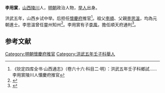 '''李用賔'''，[[山西|山西]][[陵川|陵川]]人，[[明朝|明朝]]政治人物，[[举人|举人]]出身。

洪武五年，山西乡试中举。后担任[[懷慶府|懷慶府]]推官<ref>《钦定四库全书·山西通志》（卷六十六·科目二·明）：洪武五年壬子科鄉試……李用賔陵川人懐慶府推官</ref>。祖父[[李順|李順]]、父親[[李思溫|李思溫]]，均為元朝進士。李思溫曾任靈州知州<ref>{{Cite book|title=晋城市地方志丛书 晋城金石志|last=晋城市地方志丛书编委会编著|first=|publisher=北京：海潮出版社|year=1995.12|isbn=7-80054-761-2|location=|pages=137}}</ref>。李用賔有子[[李風|李風]]，擔任順天府通判<ref>{{Cite book|title=三晋石刻大全 晋城市陵川县卷|last=刘泽民总主编；李玉明执行总主编；王立新主编|first=|publisher=太原：三晋出版社|year=2012.04|isbn=978-7-5457-0741-0|location=|pages=608}}</ref>。

==参考文献==
{{reflist}}
{{明朝人物小作品}}
[[Category:明朝懷慶府推官|Category:明朝懷慶府推官]]
[[Category:洪武五年壬子科舉人|Category:洪武五年壬子科舉人]]